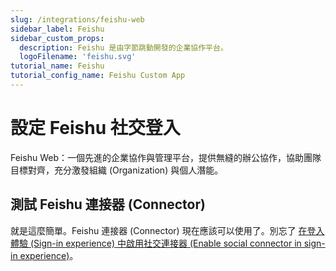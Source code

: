 ```yaml
---
slug: /integrations/feishu-web
sidebar_label: Feishu
sidebar_custom_props:
  description: Feishu 是由字節跳動開發的企業協作平台。
  logoFilename: 'feishu.svg'
tutorial_name: Feishu
tutorial_config_name: Feishu Custom App
---
```




# 設定 Feishu 社交登入

Feishu Web：一個先進的企業協作與管理平台，提供無縫的辦公協作，協助團隊目標對齊，充分激發組織 (Organization) 與個人潛能。

<GuideTip />

<Integration />

## 測試 Feishu 連接器 (Connector)

就是這麼簡單。Feishu 連接器 (Connector) 現在應該可以使用了。別忘了 [在登入體驗 (Sign-in experience) 中啟用社交連接器 (Enable social connector in sign-in experience)](/connectors/social-connectors/#enable-social-sign-in)。
